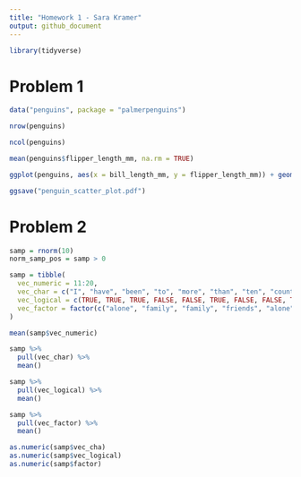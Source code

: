 ```yaml
---
title: "Homework 1 - Sara Kramer"
output: github_document
---
```


```r
library(tidyverse)
```

# Problem 1
```r
data("penguins", package = "palmerpenguins")

nrow(penguins)

ncol(penguins)

mean(penguins$flipper_length_mm, na.rm = TRUE)

ggplot(penguins, aes(x = bill_length_mm, y = flipper_length_mm)) + geom_point()

ggsave("penguin_scatter_plot.pdf")
```

# Problem 2
```r
samp = rnorm(10)
norm_samp_pos = samp > 0

samp = tibble(
  vec_numeric = 11:20,
  vec_char = c("I", "have", "been", "to", "more", "than", "ten", "countries", "so", "far"),
  vec_logical = c(TRUE, TRUE, TRUE, FALSE, FALSE, TRUE, FALSE, FALSE, TRUE, FALSE),
  vec_factor = factor(c("alone", "family", "family", "friends", "alone", "friend", "friends", "alone", "family", "friends"))
)

mean(samp$vec_numeric)

samp %>% 
  pull(vec_char) %>% 
  mean()

samp %>% 
  pull(vec_logical) %>% 
  mean()

samp %>% 
  pull(vec_factor) %>% 
  mean()
```

```r
as.numeric(samp$vec_cha)
as.numeric(samp$vec_logical)
as.numeric(samp$factor)
```


